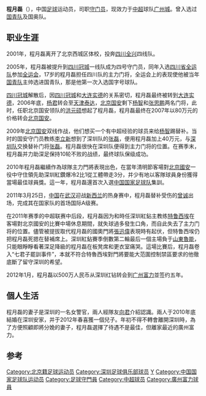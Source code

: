 {{Football player infobox
| playername = 程月磊
| image =
| fullname = 程月磊
| height = 188厘米
| nickname =
| dateofbirth = {{Birth date and age|year=1987|month=10|day=28}}
| cityofbirth = [[北京|北京]]
| countryofbirth = {{CHN}}
| currentclub = {{flagicon|CHN}} [[广州城足球俱乐部|广州城]]
| clubnumber = 1
| position = [[守门员|守门员]]
| youthyears =2001-2004年
| youthclubs =[[四川冠城|四川冠城]]
| years = 2005年<br>2006年<br>2007-2008年<br>2009-2011年<br>2012-
| clubs =[[四川冠城|四川冠城]]<br>[[大连实德|大连实德]]<br>[[北京国安|北京国安]]<br>[[深圳红钻|深圳红钻]]<br>[[广州城足球俱乐部|广州城]]
| caps(goals) = {{0}}0 (0)<br>{{0}}0 (0)<br>{{0}}0 (0)<br> 64 (0) <br> 168 (0)
| nationalyears = 2011年
| nationalteam = {{fb|CHN}}
| nationalcaps(goals) = 2 (0)
| pcupdate = 2018年11月11日 
| ntupdate = 
| manageryears =
| managerclubs =
}}

'''程月磊'''（{{bd|1987年|10月28日|catIdx=C}}），中国[[足球|足球]]运动员，司职[[守门员|守门员]]，现效力于[[中超|中超]]球队[[广州城足球俱乐部|广州城]]。曾入选过[[中国国家青年足球队|国青队]]及国奥队。

==职业生涯==
2001年，程月磊离开了北京西城区体校，投奔[[四川全兴|四川全兴]]四线队。

2005年，程月磊被提升到[[四川冠城|四川冠城]]一线队成为四号守门员，同年入选[[四川省全运队|四川省全运队]]参加[[全运会|全运会]]，17岁的程月磊担任四川队的主力门将，全运会上的表现使他被当年[[中国国家青年足球队|国青队]]主帅{{link-en|埃克哈德·克劳琛|Eckhard Krautzun|克劳琛}}选进国青队，那是他第一次入选国字号球队。

[[四川冠城|四川冠城]]解散后，因[[四川冠城|四川冠城]]和[[大连实德|大连实德]]的关系密切，程月磊最终被转到[[大连实德|大连实德]]，2006年底，[[杨君|杨君]]转会至[[天津泰达|天津泰达]]，[[北京国安|北京国安]]剩下[[杨智|杨智]]和[[张思鹏|张思鹏]]两名门将，此时，任职北京国安领队的[[洪元硕|洪元硕]]想起了程月磊，程月磊最终在2007年以80万元的价格转会[[北京国安|北京国安]]。

2009年[[北京国安|北京国安]]双线作战，他们想买一个有中超经验的球员来给[[杨智|杨智]]踢替补。当时的国安守门员教练[[李立新|李立新]]想到了深圳队的[[张磊_(足球运动员)|张磊]]，便用程月磊加上40万元，与[[深圳足球俱乐部|深圳队]]交换替补门将[[张磊_(足球运动员)|张磊]]。程月磊很快在深圳队便得到主力门将的位置。在赛季末，程月磊并力助深足保持10轮不败的战绩，最终球队保级成功。

2010年程月磊繼續作為球隊主力門將表現出色，在當年清明節客場對[[北京國安|北京國安]]一役中守住領先助深圳紅鑽爆冷2比1從工體帶走3分，并少有地以客隊球員身份獲得當場最佳球員獎。這一年，程月磊還首次入選[[中国国家足球队|中国国家足球队]]集訓。

2011年3月25日，[[中国国家足球队|中国]]在[[武汉|武汉]]迎战[[新西兰国家足球队|新西兰]]的热身赛中，程月磊替补受伤的[[曾诚|曾诚]]出场，完成其在国家队的首场国际A级赛。

在2011年赛季的中超联赛中后段，程月磊因为和時任深圳紅鉆主教练[[特鲁西埃|特鲁西埃]]在客場對北京國安的比賽中場休息期間，就失球過多發生口角，而自此失去了主力门将的位置。儘管被提拔取代程月磊的國奧門將[[張迅偉|張迅偉]]表現時有起伏，但特鲁西埃仍把程月磊死摁在替補席上。深圳紅鉆賽季倒數第二輪最后一個主場負于[[山東魯能|山東魯能]]，只能眼睜睜看著深足降級的程月磊在板凳席和更衣室痛哭。這場比賽后，程月磊卷入“七君子罷訓事件”，本就不符合特魯西埃對門將要能大范圍控制禁區要求的他徹底斷了留守深圳的希望。

2012年1月，程月磊以500万人民币从深圳红钻转会到[[广州富力|广州富力]]並签约五年。

==個人生活==
程月磊的妻子是深圳的一名女警官，兩人經隊友[[向君|向君]]介紹認識。兩人于2010年底結婚在深圳安家，并于2012年春喜獲一個兒子。年初不得不轉會離開深圳時，為了方便照顧即將分娩的妻子，程月磊選擇了待遇不是最佳，但離家最近的廣州富力。

==参考==
{{reflist}}

{{2007年中超分类名单北京}}
{{2008年中超分类名单北京}}
{{2009年深圳名单}}
{{2010年中超分类名单深圳}}
{{2011年中超分类名单深圳}}
{{2012年中超分类名单广州富力}}
{{2013年中超分类名单广州富力}}
{{2014年中超分类名单广州富力}}
{{2015年中超分类名单广州富力}}
{{2016年中超分类名单广州富力}}
{{2017年中超分类名单广州富力}}
{{2018年中超分类名单广州富力}}
{{2019年中超分类名单广州富力}}
{{2020年中超分类名单广州富力}}
{{2021年中超分类名单广州城}}
{{DEFAULTSORT:CHENG Yuelei}}
[[Category:北京籍足球运动员|Category:北京籍足球运动员]]
[[Category:深圳足球俱乐部球员|Category:深圳足球俱乐部球员]]
[[Category:程姓|Y]]
[[Category:中国国家足球队运动员|Category:中国国家足球队运动员]]
[[Category:足球守門員|Category:足球守門員]]
[[Category:中超球员|Category:中超球员]]
[[Category:廣州富力球員|Category:廣州富力球員]]